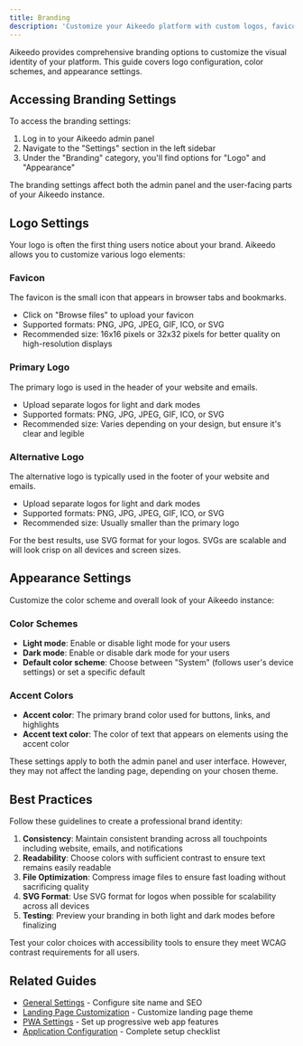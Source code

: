 ```yaml
---
title: Branding
description: 'Customize your Aikeedo platform with custom logos, favicons, color schemes, and settings to create a unique brand identity.'
---
```


Aikeedo provides comprehensive branding options to customize the visual identity of your platform. This guide covers logo configuration, color schemes, and appearance settings.

## Accessing Branding Settings

To access the branding settings:

1. Log in to your Aikeedo admin panel
2. Navigate to the "Settings" section in the left sidebar
3. Under the "Branding" category, you'll find options for "Logo" and "Appearance"

<Note>
  The branding settings affect both the admin panel and the user-facing parts of your Aikeedo instance.
</Note>

## Logo Settings

Your logo is often the first thing users notice about your brand. Aikeedo allows you to customize various logo elements:

### Favicon

The favicon is the small icon that appears in browser tabs and bookmarks.

- Click on "Browse files" to upload your favicon
- Supported formats: PNG, JPG, JPEG, GIF, ICO, or SVG
- Recommended size: 16x16 pixels or 32x32 pixels for better quality on high-resolution displays

### Primary Logo

The primary logo is used in the header of your website and emails.

- Upload separate logos for light and dark modes
- Supported formats: PNG, JPG, JPEG, GIF, ICO, or SVG
- Recommended size: Varies depending on your design, but ensure it's clear and legible

### Alternative Logo

The alternative logo is typically used in the footer of your website and emails.

- Upload separate logos for light and dark modes
- Supported formats: PNG, JPG, JPEG, GIF, ICO, or SVG
- Recommended size: Usually smaller than the primary logo

<Tip>
  For the best results, use SVG format for your logos. SVGs are scalable and will look crisp on all devices and screen sizes.
</Tip>

## Appearance Settings

Customize the color scheme and overall look of your Aikeedo instance:

### Color Schemes

- **Light mode**: Enable or disable light mode for your users
- **Dark mode**: Enable or disable dark mode for your users
- **Default color scheme**: Choose between "System" (follows user's device settings) or set a specific default

### Accent Colors

- **Accent color**: The primary brand color used for buttons, links, and highlights
- **Accent text color**: The color of text that appears on elements using the accent color

<Note>
  These settings apply to both the admin panel and user interface. However, they may not affect the landing page, depending on your chosen theme.
</Note>

## Best Practices

Follow these guidelines to create a professional brand identity:

1. **Consistency**: Maintain consistent branding across all touchpoints including website, emails, and notifications
2. **Readability**: Choose colors with sufficient contrast to ensure text remains easily readable
3. **File Optimization**: Compress image files to ensure fast loading without sacrificing quality
4. **SVG Format**: Use SVG format for logos when possible for scalability across all devices
5. **Testing**: Preview your branding in both light and dark modes before finalizing

<Tip>
Test your color choices with accessibility tools to ensure they meet WCAG contrast requirements for all users.
</Tip>

## Related Guides

- [General Settings](/website-basics/essentials) - Configure site name and SEO
- [Landing Page Customization](/website-basics/landing-page) - Customize landing page theme
- [PWA Settings](/website-basics/pwa) - Set up progressive web app features
- [Application Configuration](/get-started/configuration) - Complete setup checklist
